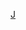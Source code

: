 {{Userbox
  |border-c = #CCCCFF
  |border-s = 1
  |id-c     = #fff
  |id-s     = 12box
  |id-fc    = #000
  |info-c   = white
  |info-s   = 9
  |info-fc  = black
  |id       = [[File:Korea unified vertical.svg|30px]]
  |info     = 這個用戶是'''[[WikiProject:朝鮮半島|朝鲜半岛专题]]'''的参与者。
  |usercategory=參與朝鮮半島專題的維基人
}}
<noinclude>
[[Category:專題用戶標誌模板|J]]
</noinclude>